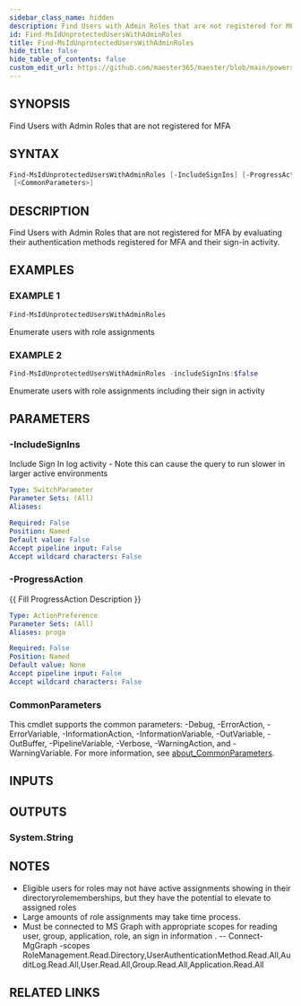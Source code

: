 ```yaml
---
sidebar_class_name: hidden
description: Find Users with Admin Roles that are not registered for MFA
id: Find-MsIdUnprotectedUsersWithAdminRoles
title: Find-MsIdUnprotectedUsersWithAdminRoles
hide_title: false
hide_table_of_contents: false
custom_edit_url: https://github.com/maester365/maester/blob/main/powershell/public/Find-MsIdUnprotectedUsersWithAdminRoles.ps1
---
```


## SYNOPSIS

Find Users with Admin Roles that are not registered for MFA

## SYNTAX

```powershell
Find-MsIdUnprotectedUsersWithAdminRoles [-IncludeSignIns] [-ProgressAction <ActionPreference>]
 [<CommonParameters>]
```

## DESCRIPTION

Find Users with Admin Roles that are not registered for MFA by evaluating their authentication methods registered for MFA and their sign-in activity.

## EXAMPLES

### EXAMPLE 1

```powershell
Find-MsIdUnprotectedUsersWithAdminRoles
```

Enumerate users with role assignments

### EXAMPLE 2

```powershell
Find-MsIdUnprotectedUsersWithAdminRoles -includeSignIns:$false
```

Enumerate users with role assignments including their sign in activity

## PARAMETERS

### -IncludeSignIns

Include Sign In log activity -  Note this can cause the query to run slower in larger active environments

```yaml
Type: SwitchParameter
Parameter Sets: (All)
Aliases:

Required: False
Position: Named
Default value: False
Accept pipeline input: False
Accept wildcard characters: False
```

### -ProgressAction

\{\{ Fill ProgressAction Description \}\}

```yaml
Type: ActionPreference
Parameter Sets: (All)
Aliases: proga

Required: False
Position: Named
Default value: None
Accept pipeline input: False
Accept wildcard characters: False
```

### CommonParameters

This cmdlet supports the common parameters: -Debug, -ErrorAction, -ErrorVariable, -InformationAction, -InformationVariable, -OutVariable, -OutBuffer, -PipelineVariable, -Verbose, -WarningAction, and -WarningVariable. For more information, see [about_CommonParameters](http://go.microsoft.com/fwlink/?LinkID=113216).

## INPUTS

## OUTPUTS

### System.String

## NOTES
- Eligible users for roles may not have active assignments showing in their directoryrolememberships, but they have the potential to elevate to assigned roles
- Large amounts of role assignments may take time process.
- Must be connected to MS Graph with appropriate scopes for reading user, group, application, role, an sign in information .
 --  Connect-MgGraph -scopes RoleManagement.Read.Directory,UserAuthenticationMethod.Read.All,AuditLog.Read.All,User.Read.All,Group.Read.All,Application.Read.All

## RELATED LINKS
